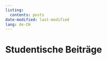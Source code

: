 ```yaml
---
listing:
  contents: posts
date-modified: last-modified
lang: de-CH
---
```


# Studentische Beiträge